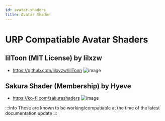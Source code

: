 ```yaml
---
id: avatar-shaders
title: Avatar Shader
---
```


# URP Compatiable Avatar Shaders
## lilToon (MIT License) by lilxzw
- https://github.com/lilxyzw/lilToon
![image](https://booth.pximg.net/d39ea11b-78fc-488b-90dd-457109c7cd9b/i/3087170/235a98b9-7d60-49c5-980d-8028f6d0c6ad_base_resized.jpg)

## Sakura Shader (Membership) by Hyeve
- https://ko-fi.com/sakurashaders 
![image](https://cdn.bsky.app/img/feed_fullsize/plain/did:plc:fxu7cua6kvrl7fz5fxso4cru/bafkreiad5qzfahj4yfrmljs7fgiztmjqsu4plfaenpeuaaxnga5ugfqkkm@jpeg)

:::info
These are known to be working/compatiable at the time of the latest documentation update
:::

